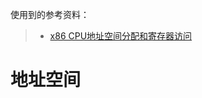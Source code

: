 使用到的参考资料：

> - [x86 CPU地址空间分配和寄存器访问](https://blog.csdn.net/pwl999/article/details/78212508)


# 地址空间